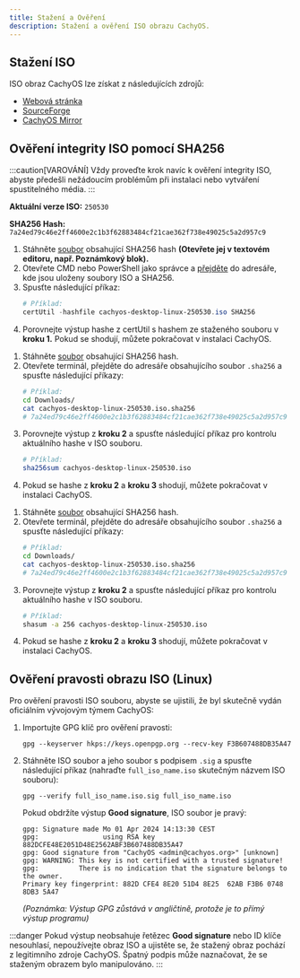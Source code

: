 ```yaml
---
title: Stažení a Ověření
description: Stažení a ověření ISO obrazu CachyOS.
---
```



## Stažení ISO

ISO obraz CachyOS lze získat z následujících zdrojů:

* [Webová stránka](<https://cachyos.org/download>)
* [SourceForge](<https://sourceforge.net/projects/cachyos-arch/files/>)
* [CachyOS Mirror](<https://mirror.cachyos.org/ISO/>)

## Ověření integrity ISO pomocí SHA256

:::caution[VAROVÁNÍ]
Vždy proveďte krok navíc k ověření integrity ISO, abyste předešli nežádoucím problémům při instalaci nebo vytváření spustitelného média.
:::

**Aktuální verze ISO:** `250530`

**SHA256 Hash:** `7a24ed79c46e2ff4600e2c1b3f62883484cf21cae362f738e49025c5a2d957c9`

<Tabs>

<TabItem label='Windows'>

<Steps>

1.  Stáhněte [soubor](https://mirror.cachyos.org/ISO/desktop/250530/cachyos-desktop-linux-250530.iso.sha256) obsahující SHA256 hash **(Otevřete jej v textovém editoru, např. Poznámkový blok).**
2.  Otevřete CMD nebo PowerShell jako správce a [přejděte](<https://www.wikihow.com/Change-Directories-in-Command-Prompt>) do adresáře, kde jsou uloženy soubory ISO a SHA256.
3.  Spusťte následující příkaz:
    ```powershell
    # Příklad:
    certUtil -hashfile cachyos-desktop-linux-250530.iso SHA256
    ```
4.  Porovnejte výstup hashe z certUtil s hashem ze staženého souboru v **kroku 1.** Pokud se shodují, můžete pokračovat v instalaci CachyOS.

</Steps>

</TabItem>

<TabItem label='Linux'>

<Steps>

1.  Stáhněte [soubor](https://mirror.cachyos.org/ISO/desktop/250530/cachyos-desktop-linux-250530.iso.sha256) obsahující SHA256 hash.
2.  Otevřete terminál, přejděte do adresáře obsahujícího soubor `.sha256` a spusťte následující příkazy:
    ```sh
    # Příklad:
    cd Downloads/
    cat cachyos-desktop-linux-250530.iso.sha256
    # 7a24ed79c46e2ff4600e2c1b3f62883484cf21cae362f738e49025c5a2d957c9
    ```
3.  Porovnejte výstup z **kroku 2** a spusťte následující příkaz pro kontrolu aktuálního hashe v ISO souboru.
    ```sh
    # Příklad:
    sha256sum cachyos-desktop-linux-250530.iso
    ```
4.  Pokud se hashe z **kroku 2** a **kroku 3** shodují, můžete pokračovat v instalaci CachyOS.

</Steps>

</TabItem>

<TabItem label='macOS'>

<Steps>

1.  Stáhněte [soubor](https://mirror.cachyos.org/ISO/desktop/250530/cachyos-desktop-linux-250530.iso.sha256) obsahující SHA256 hash.
2.  Otevřete terminál, přejděte do adresáře obsahujícího soubor `.sha256` a spusťte následující příkazy:
    ```sh
    # Příklad:
    cd Downloads/
    cat cachyos-desktop-linux-250530.iso.sha256
    # 7a24ed79c46e2ff4600e2c1b3f62883484cf21cae362f738e49025c5a2d957c9
    ```
3.  Porovnejte výstup z **kroku 2** a spusťte následující příkaz pro kontrolu aktuálního hashe v ISO souboru.
    ```sh
    # Příklad:
    shasum -a 256 cachyos-desktop-linux-250530.iso
    ```
4.  Pokud se hashe z **kroku 2** a **kroku 3** shodují, můžete pokračovat v instalaci CachyOS.

</Steps>

</TabItem>

</Tabs>

## Ověření pravosti obrazu ISO (Linux)

Pro ověření pravosti ISO souboru, abyste se ujistili, že byl skutečně vydán oficiálním vývojovým týmem CachyOS:

<Steps>

1.  Importujte GPG klíč pro ověření pravosti:

    ```shell
    gpg --keyserver hkps://keys.openpgp.org --recv-key F3B607488DB35A47
    ```

2.  Stáhněte ISO soubor a jeho soubor s podpisem `.sig` a spusťte následující příkaz (nahraďte `full_iso_name.iso` skutečným názvem ISO souboru):
    ```shell
    gpg --verify full_iso_name.iso.sig full_iso_name.iso
    ```

    Pokud obdržíte výstup **Good signature**, ISO soubor je pravý:
    ```
    gpg: Signature made Mo 01 Apr 2024 14:13:30 CEST
    gpg:                using RSA key 882DCFE48E2051D48E2562ABF3B607488DB35A47
    gpg: Good signature from "CachyOS <admin@cachyos.org>" [unknown]
    gpg: WARNING: This key is not certified with a trusted signature!
    gpg:          There is no indication that the signature belongs to the owner.
    Primary key fingerprint: 882D CFE4 8E20 51D4 8E25  62AB F3B6 0748 8DB3 5A47
    ```
    *(Poznámka: Výstup GPG zůstává v angličtině, protože je to přímý výstup programu)*

</Steps>

:::danger
Pokud výstup neobsahuje řetězec **Good signature** nebo ID klíče nesouhlasí, nepoužívejte obraz ISO a ujistěte se, že stažený obraz pochází z legitimního zdroje CachyOS. Špatný podpis může naznačovat, že se staženým obrazem bylo manipulováno.
:::
